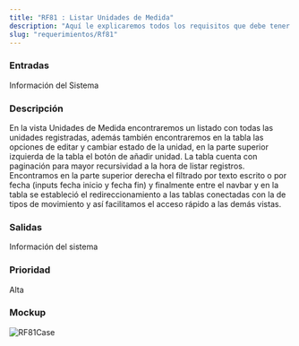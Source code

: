 ```yaml
---
title: "RF81 : Listar Unidades de Medida"
description: "Aquí le explicaremos todos los requisitos que debe tener para poder usar nuestro software."
slug: "requerimientos/Rf81"
---
```



<h3>Entradas</h3>
Información del Sistema

<h3>Descripción</h3>
En la vista Unidades de Medida encontraremos un listado con todas las unidades registradas,
además también encontraremos en la tabla las opciones de editar y cambiar estado
de la unidad, en la parte superior izquierda de la tabla el botón de añadir unidad.
La tabla cuenta con paginación para mayor recursividad a la hora de listar registros.
Encontramos en la parte superior derecha el filtrado por texto escrito o por fecha
(inputs fecha inicio y fecha fin) y finalmente entre el navbar y en la tabla se estableció
el redireccionamiento a las tablas conectadas con la de tipos de movimiento y así
facilitamos el acceso rápido a las demás vistas.

<h3>Salidas</h3>
Información del sistema

<h3>Prioridad</h3>
Alta

<h3>Mockup</h3>
<Image src={RF81Case} alt="RF81Case" width={3148} height={2270} />
